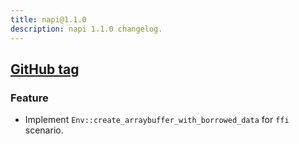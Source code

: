 ```yaml
---
title: napi@1.1.0
description: napi 1.1.0 changelog.
---
```


## [GitHub tag](https://github.com/napi-rs/napi-rs/releases/tag/napi%401.1.0)

### Feature

- Implement `Env::create_arraybuffer_with_borrowed_data` for `ffi` scenario.

